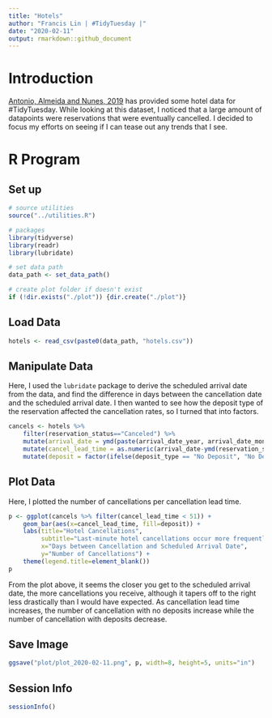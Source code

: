 ```yaml
---
title: "Hotels"
author: "Francis Lin | #TidyTuesday |"
date: "2020-02-11"
output: rmarkdown::github_document
---
```


# Introduction

[Antonio, Almeida and Nunes, 2019](https://www.sciencedirect.com/science/article/pii/S2352340918315191#f0010) has provided some hotel data for #TidyTuesday. While looking at this dataset, I noticed that a large amount of datapoints were reservations that were eventually cancelled. I decided to focus my efforts on seeing if I can tease out any trends that I see.

# R Program

## Set up

```r
# source utilities
source("../utilities.R")

# packages
library(tidyverse)
library(readr)
library(lubridate)

# set data path
data_path <- set_data_path()

# create plot folder if doesn't exist
if (!dir.exists("./plot")) {dir.create("./plot")}
```

## Load Data

```r
hotels <- read_csv(paste0(data_path, "hotels.csv"))
```

## Manipulate Data

Here, I used the `lubridate` package to derive the scheduled arrival date from the data, and find the difference in days between the cancellation date and the scheduled arrival date. I then wanted to see how the deposit type of the reservation affected the cancellation rates, so I turned that into factors.

```r
cancels <- hotels %>%
    filter(reservation_status=="Canceled") %>%
    mutate(arrival_date = ymd(paste(arrival_date_year, arrival_date_month, arrival_date_day_of_month, sep="-"))) %>%
    mutate(cancel_lead_time = as.numeric(arrival_date-ymd(reservation_status_date))) %>%
    mutate(deposit = factor(ifelse(deposit_type == "No Deposit", "No Deposit", "Deposit"), levels=c("Deposit", "No Deposit")))
```

## Plot Data

Here, I plotted the number of cancellations per cancellation lead time.

```r
p <- ggplot(cancels %>% filter(cancel_lead_time < 51)) +
    geom_bar(aes(x=cancel_lead_time, fill=deposit)) + 
    labs(title="Hotel Cancellations", 
         subtitle="Last-minute hotel cancellations occur more frequently, and tend to have no deposit",
         x="Days between Cancellation and Scheduled Arrival Date", 
         y="Number of Cancellations") + 
    theme(legend.title=element_blank())
p
```

From the plot above, it seems the closer you get to the scheduled arrival date, the more cancellations you receive, although it tapers off to the right less drastically than I would have expected. As cancellation lead time increases, the number of cancellation with no deposits increase while the number of cancellation with deposits decrease.

## Save Image

```r
ggsave("plot/plot_2020-02-11.png", p, width=8, height=5, units="in")
```

## Session Info

```r
sessionInfo()
```
